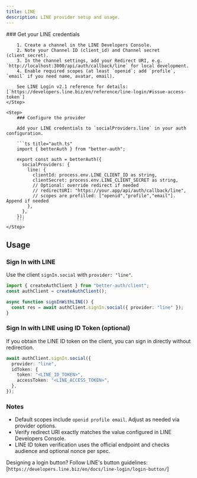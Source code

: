 ```yaml
---
title: LINE
description: LINE provider setup and usage.
---
```


<Steps>
    <Step>
        ### Get your LINE credentials

        1. Create a channel in the LINE Developers Console.
        2. Note your Channel ID (client_id) and Channel secret (client_secret).
        3. In the channel settings, add your Redirect URI, e.g. `http://localhost:3000/api/auth/callback/line` for local development.
        4. Enable required scopes (at least `openid`; add `profile`, `email` if you need name, avatar, email).

        See LINE Login v2.1 reference for details: [`https://developers.line.biz/en/reference/line-login/#issue-access-token`]
    </Step>

    <Step>
        ### Configure the provider

        Add your LINE credentials to `socialProviders.line` in your auth configuration.

        ```ts title="auth.ts"
        import { betterAuth } from "better-auth";

        export const auth = betterAuth({
          socialProviders: {
            line: {
              clientId: process.env.LINE_CLIENT_ID as string,
              clientSecret: process.env.LINE_CLIENT_SECRET as string,
              // Optional: override redirect if needed
              // redirectURI: "https://your.app/api/auth/callback/line",
              // scopes are prefilled: ["openid","profile","email"]. Append if needed
            },
          },
        });
        ```
    </Step>
</Steps>

## Usage

### Sign In with LINE

Use the client `signIn.social` with `provider: "line"`.

```ts title="auth-client.ts"
import { createAuthClient } from "better-auth/client";
const authClient = createAuthClient();

async function signInWithLINE() {
  const res = await authClient.signIn.social({ provider: "line" });
}
```

### Sign In with LINE using ID Token (optional)

If you obtain the LINE ID token on the client, you can sign in directly without redirection.

```ts title="auth-client.ts"
await authClient.signIn.social({
  provider: "line",
  idToken: {
    token: "<LINE_ID_TOKEN>",
    accessToken: "<LINE_ACCESS_TOKEN>",
  },
});
```

### Notes

- Default scopes include `openid profile email`. Adjust as needed via provider options.
- Verify redirect URI exactly matches the value configured in LINE Developers Console.
- LINE ID token verification uses the official endpoint and checks audience and optional nonce per spec.

Designing a login button? Follow LINE's button guidelines: [`https://developers.line.biz/en/docs/line-login/login-button/`]


